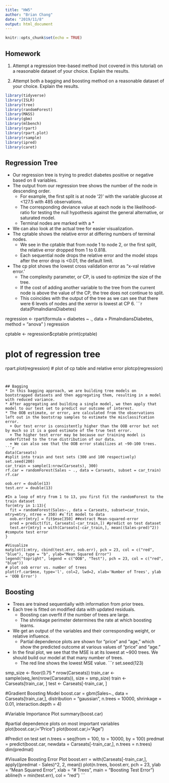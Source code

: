 ```yaml
---
title: "HW5"
author: "Brian Chang"
date: "2019/11/8"
output: html_document
---
```


```r
knitr::opts_chunk$set(echo = TRUE)
```

## Homework

1. Attempt a regression tree-based method (not covered in this tutorial) on a reasonable dataset of your choice. Explain the results. 

2. Attempt both a bagging and boosting method on a reasonable dataset of your choice. Explain the results.

```r
library(tidyverse)
library(ISLR)
library(tree)
library(randomForest)
library(MASS)
library(gbm)
library(mlbench)
library(rpart)
library(rpart.plot)
library(rsample)
library(ipred)
library(caret)
```

## Regression Tree
* Our regression tree is trying to predict diabetes positive or negative based on 8 variables.
* The output from our regression tree shows the number of the node in descending order.
  + For example, the first split is at node '2)' with the variable glucose at <127.5 with 485 observations.
  + The corresponding deviance value at each node is the likelihood-ratio for testing the null hypothesis against the general alternative, or saturated model.
  + Terminal nodes are marked with a *
* We can also look at the actual tree for easier visualization.
* The cptable shows the relative error at differing numbers of terminal nodes.
  + We see in the cptable that from node 1 to node 2, or the first split, the relative error dropped from 1 to 0.818.
  + Each sequential node drops the relative error and the model stops after the error drop is <0.01, the default limit.
* The cp plot shows the lowest cross validation error as "x-val relative error.' 
  + The complexity parameter, or CP, is used to optimize the size of the tree. 
  + If the cost of adding another variable to the tree from the current node is above the value of the CP, the tree does not continue to split.
  + This coincides with the output of the tree as we can see that there were 6 levels of nodes and the xerror is lowest at CP 6.
```r
data(PimaIndiansDiabetes)

regression <- rpart(formula = diabetes ~ ., 
                    data = PimaIndiansDiabetes, 
                    method = "anova"
                    )
regression

cptable <- regression$cptable
print(cptable)

# plot of regression tree
rpart.plot(regression)
# plot of cp table and relative error
plotcp(regression)
```


## Bagging
* In this bagging approach, we are building tree models on bootstrapped datasets and then aggregating them, resulting in a model with reduced variance.
* After aggregating and building a single model, we then apply that model to our test set to predict our outcome of interest.
* The OOB estimate, or error, are calculated from the observations left out in the bootstrap samples to estimate the misclassifcation error.
  + Our test error is consistently higher than the OOB error but not by much so it is a good estimate of the true test error.
  + The higher test error may be because our training model is underfitted to the true distribution of our data.
  + We can also see that the OOB error stabilizes at ~90-100 trees.
```r
data(Carseats)
#split into train and test sets (300 and 100 respectively)
set.seed(200)
car_train = sample(1:nrow(Carseats), 300)
rf.car = randomForest(Sales ~ ., data = Carseats, subset = car_train)
rf.car

oob.err = double(13)
test.err = double(13)

#In a loop of mtry from 1 to 13, you first fit the randomForest to the train dataset
for(mtry in 1:13){
  fit = randomForest(Sales~., data = Carseats, subset=car_train, mtry=mtry, ntree = 350) #x`fit model to data
  oob.err[mtry] = fit$mse[350] ##extract Mean-squared-error 
  pred = predict(fit, Carseats[-car_train,]) #predict on test dataset
  test.err[mtry] = with(Carseats[-car_train,], mean((Sales-pred)^2)) #compute test error
}

#Visualize 
matplot(1:mtry, cbind(test.err, oob.err), pch = 23, col = c("red", "blue"), type = "b", ylab="Mean Squared Error")
legend("topright", legend = c("OOB", "Test"), pch = 23, col = c("red", "blue"))
# plot oob error vs. number of trees
plot(rf.car$mse, type='l', col=2, lwd=2, xlab='Number of Trees', ylab = 'OOB Error')
```



## Boosting
* Trees are trained sequentially with information from prior trees.
* Each tree is fitted on modified data with updated residuals.
  + Boosting can overfit if the number of trees are large.
  + The shrinkage perimeter determines the rate at which boosting learns.
* We get an output of the variables and their corresponding weight, or relative influence.
  + Partial dependence plots are shown for "price" and "age," which show the predicted outcome at various values of "price" and "age."
* In the final plot, we see that the MSE is at its lowest at ~900 trees. We should build our model at that many number of trees.
  + The red line shows the lowest MSE value.
```r
set.seed(123)

smp_size <- floor(0.75 * nrow(Carseats))
train_car <- sample(seq_len(nrow(Carseats)), size = smp_size)
train <- Carseats[train_car, ]
test <- Carseats[-train_car, ]

#Gradient Boosting Model
boost.car = gbm(Sales~., data = Carseats[train_car,], distribution = "gaussian", n.trees = 10000, shrinkage = 0.01, interaction.depth = 4)

#Variable Importance Plot
summary(boost.car)

#partial dependence plots on most important variables
plot(boost.car,i="Price")
plot(boost.car,i="Age")

#Predict on test set
n.trees = seq(from = 100, to = 10000, by = 100)
predmat = predict(boost.car, newdata = Carseats[-train_car,], n.trees = n.trees)
dim(predmat)

#Visualize Boosting Error Plot
boost.err = with(Carseats[-train_car,], apply((predmat - Sales)^2, 2, mean))
plot(n.trees, boost.err, pch = 23, ylab = "Mean Squared Error", xlab = "# Trees", main = "Boosting Test Error")
abline(h = min(test.err), col = "red")
```

